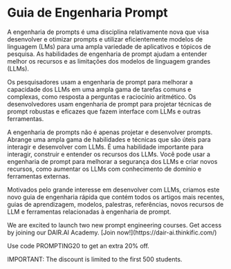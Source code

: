 # Guia de Engenharia Prompt


A engenharia de prompts é uma disciplina relativamente nova que visa desenvolver e otimizar prompts e utilizar eficientemente modelos de linguagem (LMs) para uma ampla variedade de aplicativos e tópicos de pesquisa. As habilidades de engenharia de prompt ajudam a entender melhor os recursos e as limitações dos modelos de linguagem grandes (LLMs).

Os pesquisadores usam a engenharia de prompt para melhorar a capacidade dos LLMs em uma ampla gama de tarefas comuns e complexas, como resposta a perguntas e raciocínio aritmético. Os desenvolvedores usam engenharia de prompt para projetar técnicas de prompt robustas e eficazes que fazem interface com LLMs e outras ferramentas.

A engenharia de prompts não é apenas projetar e desenvolver prompts. Abrange uma ampla gama de habilidades e técnicas que são úteis para interagir e desenvolver com LLMs. É uma habilidade importante para interagir, construir e entender os recursos dos LLMs. Você pode usar a engenharia de prompt para melhorar a segurança dos LLMs e criar novos recursos, como aumentar os LLMs com conhecimento de domínio e ferramentas externas.

Motivados pelo grande interesse em desenvolver com LLMs, criamos este novo guia de engenharia rápida que contém todos os artigos mais recentes, guias de aprendizagem, modelos, palestras, referências, novos recursos de LLM e ferramentas relacionadas à engenharia de prompt.

<Callout type= "info" emoji="🎉">
We are excited to launch two new prompt engineering courses. Get access by joining our DAIR.AI Academy. [Join now!](https://dair-ai.thinkific.com/)

Use code PROMPTING20 to get an extra 20% off.

IMPORTANT: The discount is limited to the first 500 students. 

</Callout>
